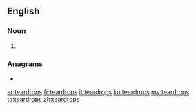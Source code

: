 ==English==

===Noun===
{{head|en|noun plural form}}

# {{plural of|teardrop|lang=en}}

===Anagrams===
* {{l|en|predators}}

[[ar:teardrops]]
[[fr:teardrops]]
[[it:teardrops]]
[[ku:teardrops]]
[[my:teardrops]]
[[ta:teardrops]]
[[zh:teardrops]]